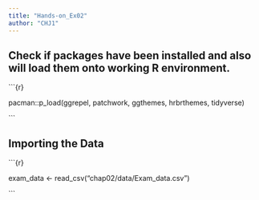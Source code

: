 ```yaml
---
title: "Hands-on_Ex02"
author: "CHJ1"
---
```


## Check if packages have been installed and also will load them onto working R environment.

\`\`\`{r}

pacman::p_load(ggrepel, patchwork, ggthemes, hrbrthemes, tidyverse)

\`\`\`

## Importing the Data

\`\`\`{r}

exam_data \<- read_csv("chap02/data/Exam_data.csv")

\`\`\`
